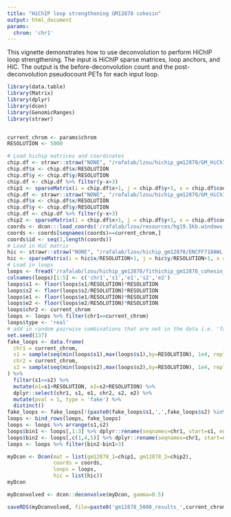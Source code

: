 ```yaml
---
title: "HiChIP loop strengthening GM12878 cohesin"
output: html_document
params:
  chrom: 'chr1'
---
```



This vignette demonstrates how to use deconvolution to perform HiChIP
loop strengthening. The input is HiChIP sparse matrices, loop anchors,
and HiC. The output is the before-deconvolution count and the 
post-deconvolution pseudocount PETs for each input loop.



```r
library(data.table)
library(Matrix)
library(dplyr)
library(dcon)
library(GenomicRanges)
library(strawr)


current_chrom <- params$chrom
RESOLUTION <- 5000
```


```r
# Load hichip matrices and coordinates
chip.df <- strawr::straw("NONE", "/rafalab/lzou/hichip_gm12878/GM_HiChIP_cohesin_r1.hic", gsub('chr','',current_chrom), gsub('chr','',current_chrom), "BP", RESOLUTION)
chip.df$x <- chip.df$x/RESOLUTION
chip.df$y <- chip.df$y/RESOLUTION
chip.df <- chip.df %>% filter(y-x>3)
chip1 <- sparseMatrix(i = chip.df$x+1, j = chip.df$y+1, x = chip.df$counts)
chip.df <- strawr::straw("NONE", "/rafalab/lzou/hichip_gm12878/GM_HiChIP_cohesin_r2.hic", gsub('chr','',current_chrom), gsub('chr','',current_chrom), "BP", RESOLUTION)
chip.df$x <- chip.df$x/RESOLUTION
chip.df$y <- chip.df$y/RESOLUTION
chip.df <- chip.df %>% filter(y-x>3)
chip2 <- sparseMatrix(i = chip.df$x+1, j = chip.df$y+1, x = chip.df$counts)
coords <- dcon:::load_coords('/rafalab/lzou/resources/hg19.5kb.windows', type='windows')
coords <- coords[seqnames(coords)==current_chrom,]
coords$id <- seq(1,length(coords))
# Load in HiC matrix
hic <- strawr::straw("NONE", "/rafalab/lzou/hichip_gm12878/ENCFF718AWL.hic", gsub('chr','',current_chrom), gsub('chr','',current_chrom), "BP", RESOLUTION)
hic <- sparseMatrix(i = hic$x/RESOLUTION+1, j = hic$y/RESOLUTION+1, x = hic$counts)
# Load in loops
loops <- fread('/rafalab/lzou/hichip_gm12878/fithichip_gm12878_cohesin_loose.csv')
colnames(loops)[1:5] <- c('chr1','s1','e1','s2','e2')
loops$s1 <- floor(loops$s1/RESOLUTION)*RESOLUTION
loops$s2 <- floor(loops$s2/RESOLUTION)*RESOLUTION
loops$e1 <- floor(loops$e1/RESOLUTION)*RESOLUTION
loops$e2 <- floor(loops$e2/RESOLUTION)*RESOLUTION
loops$chr2 <- current_chrom
loops <- loops %>% filter(chr1==current_chrom)
loops$type <- 'real'
# add in random pairwise combinations that are not in the data i.e. 'fake' loops
set.seed(137)
fake_loops <- data.frame(
  chr1 = current_chrom,
  s1 = sample(seq(min(loops$s1),max(loops$s1),by=RESOLUTION), 1e4, replace=T),
  chr2 = current_chrom,
  s2 = sample(seq(min(loops$s2),max(loops$s2),by=RESOLUTION), 1e4, replace=T)
) %>%
  filter(s1<=s2) %>%
  mutate(e1=s1+RESOLUTION, e2=s2+RESOLUTION) %>%
  dplyr::select(chr1, s1, e1, chr2, s2, e2) %>%
  mutate(pval = 1, type = 'fake') %>%
  distinct()
fake_loops <- fake_loops[!(paste0(fake_loops$s1,',',fake_loops$s2) %in% paste0(loops$s1,',',loops$s2)),]
loops <- bind_rows(loops, fake_loops)
loops <- loops %>% arrange(s1,s2)
loops$bin1 <- loops[,1:3] %>% dplyr::rename(seqnames=chr1, start=s1, end=e1) %>% left_join(as.data.frame(coords)) %>% pull(id)
loops$bin2 <- loops[,c(1,4,5)] %>% dplyr::rename(seqnames=chr1, start=s2, end=e2) %>% left_join(as.data.frame(coords)) %>% pull(id)
loops <- loops %>% filter(bin2-bin1>3)
```

```r
myDcon <- Dcon(mat = list(gm12878_1=chip1, gm12878_2=chip2),
               coords = coords,
               loops = loops,
               hic = list(hic))
myDcon
```



```r
myDconvolved <- dcon::deconvolve(myDcon, gamma=0.5)
```



```r
saveRDS(myDconvolved, file=paste0('gm12878_5000_results_',current_chrom,'.rds'))
```

